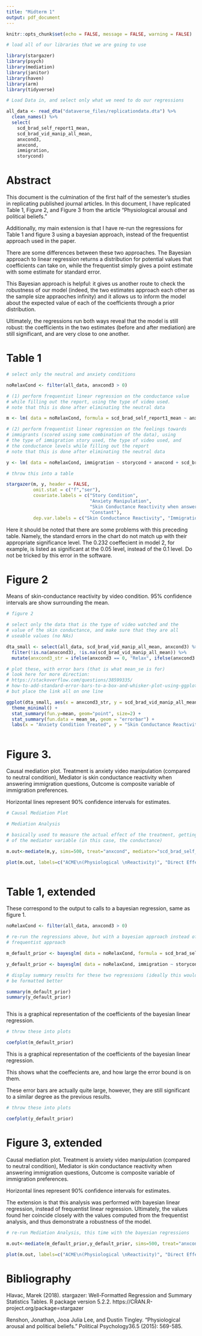 ```yaml
---
title: "Midterm 1"
output: pdf_document
---
```


```r
knitr::opts_chunk$set(echo = FALSE, message = FALSE, warning = FALSE)

# load all of our libraries that we are going to use

library(stargazer)
library(psych)
library(mediation)
library(janitor)
library(haven)
library(arm)
library(tidyverse)

```

```r

# Load Data in, and select only what we need to do our regressions

all_data <- read_dta("dataverse_files/replicationdata.dta") %>% 
  clean_names() %>% 
  select(
    scd_brad_self_report1_mean, 
    scd_brad_vid_manip_all_mean,
    anxcond3,
    anxcond, 
    immigration, 
    storycond)


```

# Abstract

This document is the culmination of the first half of the semester's studies in replicating published journal articles. In this document, I have replicated Table 1, Figure 2, and Figure 3 from the article “Physiological arousal and political beliefs."

Additionally, my main extension is that I have re-run the regressions for Table 1 and figure 3 using a bayesian approach, instead of the frequentist approach used in the paper. 

There are some differences between these two approaches. The Bayesian approach to linear regression returns a distribution for potential values that coefficients can take on, while the frequentist simply gives a point estimate with some estimate for standard error.

This Bayesian approach is helpful: it gives us another route to check the robustness of our model (indeed, the two estimates approach each other as the sample size appraoches infinity) and it allows us to inform the model about the expected value of each of the coefficients through a prior distribution. 

Ultimately, the regressions run both ways reveal that the model is still robust: the coefficients in the two estimates (before and after mediation) are still significant, and are very close to one another. 

\newpage

# Table 1

```r

# select only the neutral and anxiety conditions

noRelaxCond <- filter(all_data, anxcond3 > 0)

# (1) perform frequentist linear regression on the conductance value
# while filling out the report, using the type of video used. 
# note that this is done after eliminating the neutral data

m <- lm( data = noRelaxCond, formula = scd_brad_self_report1_mean ~ anxcond) 

# (2) perform frequentist linear regression on the feelings towards 
# immigrants (scored using some combination of the data), using 
# the type of immigration story used, the type of video used, and 
# the conductance levels while filling out the report
# note that this is done after eliminating the neutral data

y <- lm( data = noRelaxCond, immigration ~ storycond + anxcond + scd_brad_self_report1_mean) 

# throw this into a table

stargazer(m, y, header = FALSE,
          omit.stat = c("f","ser"), 
          covariate.labels = c("Story Condition",
                               "Anxiety Manipulation",
                               "Skin Conductance Reactivity when answering questions",
                               "Constant"),
          dep.var.labels = c("Skin Conductance Reactivity", "Immigration Preferences"))

```

Here it should be noted that there are some problems with this preceding table. Namely, the standard errors in the chart do not match up with their appropriate significance level. The 0.232 coeffecient in model 2, for example, is listed as significant at the 0.05 level, instead of the 0.1 level. Do not be tricked by this error in the software. 

\newpage

# Figure 2

Means of skin-conductance reactivity by video condition. 95% confidence intervals are show surrounding the mean.



```r

# figure 2

# select only the data that is the type of video watched and the 
# value of the skin conductance, and make sure that they are all
# useable values (no NAs)

dta_small <- select(all_data, scd_brad_vid_manip_all_mean, anxcond3) %>%
  filter(!is.na(anxcond3), !is.na(scd_brad_vid_manip_all_mean)) %>% 
  mutate(anxcond3_str = ifelse(anxcond3 == 0, "Relax", ifelse(anxcond3 == 1, "Neutral", "Anxiety")))

# plot these, with error bars (that is what mean_se is for)
# look here for more direction:
# https://stackoverflow.com/questions/38599335/
# how-to-add-standard-error-bars-to-a-box-and-whisker-plot-using-ggplot2
# but place the link all on one line

ggplot(dta_small, aes(x = anxcond3_str, y = scd_brad_vid_manip_all_mean)) + 
  theme_minimal() +
  stat_summary(fun.y=mean, geom="point", size=2) + 
  stat_summary(fun.data = mean_se, geom = "errorbar") + 
  labs(x = "Anxiety Condition Treated", y = "Skin Conductance Reactivity while watching video" ) 



```



\newpage

# Figure 3. 

Causal mediation plot. Treatment is anxiety video manipulation (compared to neutral condition), Mediator is skin conductance reactivity when answering immigration questions, Outcome is composite variable of immigration preferences.

Horizontal lines represent 90% confidence intervals for estimates.

```r

# Causal Mediation Plot

# Mediation Analysis

# basically used to measure the actual effect of the treatment, getting rid
# of the mediator variable (in this case, the conductance)

m.out<-mediate(m,y, sims=500, treat="anxcond", mediator="scd_brad_self_report1_mean", dropobs=TRUE, boot=TRUE, conf.level=.90)

plot(m.out, labels=c("ACME\n(Physiological \nReactivity)", "Direct Effect \n(Anxiety)", "Total Effect"), cex.axis = 0.6) 



```


\newpage

# Table 1, extended

These correspond to the output to calls to a bayesian regression, same as figure 1.


```r

noRelaxCond <- filter(all_data, anxcond3 > 0)

# re-run the regressions above, but with a bayesian approach instead of a 
# frequentist approach

m_default_prior <- bayesglm( data = noRelaxCond, formula = scd_brad_self_report1_mean ~ anxcond) 

y_default_prior <- bayesglm( data = noRelaxCond, immigration ~ storycond + anxcond + scd_brad_self_report1_mean) 

# display summary results for these two regressions (ideally this would)
# be formatted better

summary(m_default_prior)
summary(y_default_prior)



```
\newpage

This is a graphical representation of the coefficients of the bayesian linear regression.


```r


# throw these into plots

coefplot(m_default_prior)

```

\newpage

This is a graphical representation of the coefficients of the bayesian linear regression.

This shows what the coeffecients are, and how large the error bound is on them.

These error bars are actually quite large, however, they are still significant to a similar degree as the previous results. 

```r


# throw these into plots

coefplot(y_default_prior)

```

\newpage

# Figure 3, extended

Causal mediation plot. Treatment is anxiety video manipulation (compared to neutral condition), Mediator is skin conductance reactivity when answering immigration questions, Outcome is composite variable of immigration preferences.

Horizontal lines represent 90% confidence intervals for estimates.

The extension is that this analysis was performed with bayesian linear regression, instead of frequentist linear regression. Ultimately, the values found her coincide closely with the values computed from the frequentist analysis, and thus demonstrate a robustness of the model.

```r

# re-run Mediation Analysis, this time with the bayesian regressions

m.out<-mediate(m_default_prior,y_default_prior, sims=500, treat="anxcond", mediator="scd_brad_self_report1_mean", dropobs=TRUE, boot=TRUE, conf.level=.90)

plot(m.out, labels=c("ACME\n(Physiological \nReactivity)", "Direct Effect \n(Anxiety)", "Total Effect"), cex.axis = 0.6) 

```
\newpage

# Bibliography

Hlavac, Marek (2018). stargazer: Well-Formatted Regression and Summary Statistics Tables.
 R package version 5.2.2. https://CRAN.R-project.org/package=stargazer 

Renshon, Jonathan, Jooa Julia Lee, and Dustin Tingley. “Physiological arousal and political beliefs.” Political Psychology36.5 (2015): 569-585.


